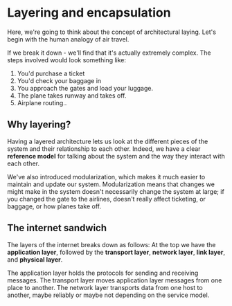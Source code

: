 # Layering and encapsulation

Here, we're going to think about the concept of architectural laying. Let's begin with the human analogy of air travel.

If we break it down - we'll find that it's actually extremely complex. The steps involved would look something like:

1. You'd purchase a ticket
2. You'd check your baggage in
3. You approach the gates and load your luggage.
4. The plane takes runway and takes off.
5. Airplane routing..

## Why layering?

Having a layered architecture lets us look at the different pieces of the system and their relationship to each other. Indeed, we have a clear **reference model** for talking about the system and the way they interact with each other.

We've also introduced modularization, which makes it much easier to maintain and update our system. Modularization means that changes we might make in the system doesn't necessarily change the system at large; if you changed the gate to the airlines, doesn't really affect ticketing, or baggage, or how planes take off. 

## The internet sandwich

The layers of the internet breaks down as follows: At the top we have the **application layer**, followed by the **transport layer**, **network layer**, **link layer**, and **physical layer**.

The application layer holds the protocols for sending and receiving messages. The transport layer moves application layer messages from one place to another. The network layer transports data from one host to another, maybe reliably or maybe not depending on the service model. 



